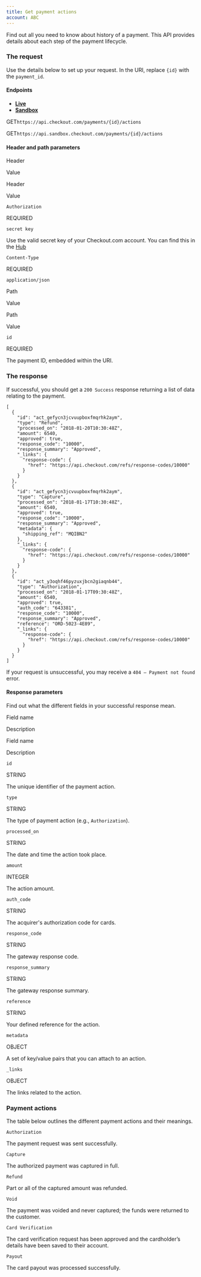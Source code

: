 ```yaml
---
title: Get payment actions
account: ABC
---
```


Find out all you need to know about history of a payment. This API provides details about each step of the payment lifecycle.

### The request

Use the details below to set up your request. In the URI, replace `{id}` with the `payment_id`.

#### Endpoints

*   [**Live**](#tabs-a0a88f64-f697-493e-b873-2cf0bbbb2c73-1)
*   [**Sandbox**](#tabs-a0a88f64-f697-493e-b873-2cf0bbbb2c73-2)

GET`https://api.checkout.com/payments/{id}/actions`

GET`https://api.sandbox.checkout.com/payments/{id}/actions`

#### Header and path parameters

Header

Value

Header

Value

`Authorization`

REQUIRED

`secret key`

Use the valid secret key of your Checkout.com account. You can find this in the [Hub](https://hub.checkout.com/v2)

`Content-Type`

REQUIRED

`application/json`

Path

Value

Path

Value

`id`

REQUIRED

The payment ID, embedded within the URI.

### The response

If successful, you should get a `200 Success` response returning a list of data relating to the payment.

    [
      {
        "id": "act_gefycn3jcvuupboxfmqrhk2aym",
        "type": "Refund",
        "processed_on": "2018-01-20T10:30:48Z",
        "amount": 6540,
        "approved": true,
        "response_code": "10000",
        "response_summary": "Approved",
        "_links": {
          "response-code": {
            "href": "https://api.checkout.com/refs/response-codes/10000"
          }
        }
      },
      {
        "id": "act_gefycn3jcvuupboxfmqrhk2aym",
        "type": "Capture",
        "processed_on": "2018-01-17T10:30:48Z",
        "amount": 6540,
        "approved": true,
        "response_code": "10000",
        "response_summary": "Approved",
        "metadata": {
          "shipping_ref": "MQIBN2"
        },
        "_links": {
          "response-code": {
            "href": "https://api.checkout.com/refs/response-codes/10000"
          }
        }
      },
      {
        "id": "act_y3oqhf46pyzuxjbcn2giaqnb44",
        "type": "Authorization",
        "processed_on": "2018-01-17T09:30:48Z",
        "amount": 6540,
        "approved": true,
        "auth_code": "643381",
        "response_code": "10000",
        "response_summary": "Approved",
        "reference": "ORD-5023-4E89",
        "_links": {
          "response-code": {
            "href": "https://api.checkout.com/refs/response-codes/10000"
          }
        }
      }
    ]

If your request is unsuccessful, you may receive a `404 – Payment not found` error.

#### Response parameters

Find out what the different fields in your successful response mean.

Field name

Description

Field name

Description

`id`

STRING

The unique identifier of the payment action.

`type`

STRING

The type of payment action (e.g., `Authorization`).

`processed_on`

STRING

The date and time the action took place.

`amount`

INTEGER

The action amount.

`auth_code`

STRING

The acquirer's authorization code for cards.

`response_code`

STRING

The gateway response code.

`response_summary`

STRING

The gateway response summary.

`reference`

STRING

Your defined reference for the action.

`metadata`

OBJECT

A set of key/value pairs that you can attach to an action.

`_links`

OBJECT

The links related to the action.

### Payment actions

The table below outlines the different payment actions and their meanings.

`Authorization`

The payment request was sent successfully.

`Capture`

The authorized payment was captured in full.

`Refund`

Part or all of the captured amount was refunded.

`Void`

The payment was voided and never captured; the funds were returned to the customer.

`Card Verification`

The card verification request has been approved and the cardholder’s details have been saved to their account.

`Payout`

The card payout was processed successfully.
